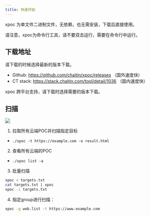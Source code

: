 ```yaml
---
title: 快速开始
---
```


xpoc 为单文件二进制文件，无依赖，也无需安装，下载后直接使用。

<Warning>请注意，xpoc为命令行工具，请不要双击运行，需要在命令行中运行。</Warning>

## 下载地址

请下载的时候选择最新的版本下载。

+ Github: https://github.com/chaitin/xpoc/releases （国外速度快）
+ CT stack: https://stack.chaitin.com/tool/detail/1036 （国内速度快）

xpoc 跨平台支持，请下载时选择需要的版本下载。

## 扫描

![](/images/tools/xpoc/eme.gif)

1. 拉取所有云端POC并扫描指定目标

 - `./xpoc -t https://example.com -o result.html`

2. 查看所有云端的POC

 - `./xpoc list -a`

3. 批量扫描

```bash
xpoc < targets.txt
cat targets.txt | xpoc
xpoc -i targets.txt
```

4. 指定group进行扫描：

```bash
xpoc -g web.list -t https://www.example.com
```
